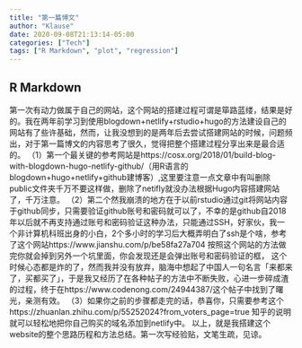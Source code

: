 ```yaml
---
title: "第一篇博文"
author: "Klause"
date: 2020-09-08T21:13:14-05:00
categories: ["Tech"]
tags: ["R Markdown", "plot", "regression"]
---
```



## R Markdown
   第一次有动力做属于自己的网站，这个网站的搭建过程可谓是筚路蓝缕，结果是好的。我在两年前学习到使用blogdown+netlify+rstudio+hugo的方法建设自己的网站有了些许基础，然而，让我没想到的是两年后去尝试搭建网站的时候，问题频出，对于第一篇博文的内容思考了很久，觉得把整个搭建过程分享出来是最合适的。
   （1）第一个最关键的参考网站是https://cosx.org/2018/01/build-blog-with-blogdown-hugo-netlify-github/（用R语言的blogdown+hugo+netlify+github建博客）,这里要注意一点文章中有叫删除public文件夹千万不要这样做，删除了netifly就没办法根据Hugo内容搭建网站了，千万注意。
  （2）第二个然我崩溃的地方在于以前rstudio通过git将网站内容于github同步，只需要验证github账号和密码就可以了，不幸的是github自2018年以后就不再支持通过账号和密码验证这种办法，只能通过SSH，好家伙，我一个非计算机科班出身的小白，2个多小时的学习后大概弄明白了ssh是个啥，参考了这个网站https://www.jianshu.com/p/be58fa27a704 按照这个网站的方法做完你就会掉到另外一个坑里面，你会发现还是会弹出账号和密码验证的框，
这个时候心态都是炸的了，然而我并没有放弃，脑海中想起了中国人一句名言「来都来了，买都买了」，于是我又经历了在各种帖子的方法中不断失败，心进一步碎成渣的过程，终于在https://www.codenong.com/24944387/这个帖子中找到了曙光，亲测有效。
  （3）如果你之前的步骤都走完的话，恭喜你，只需要参考这个https://zhuanlan.zhihu.com/p/55252024?from_voters_page=true 知乎的说明就可以轻松地把你自己购买的域名添加到netlify中。
   以上，就是我搭建这个website的整个思路历程和方法总结。第一次写经验贴，文笔生疏，见谅。
    
  
